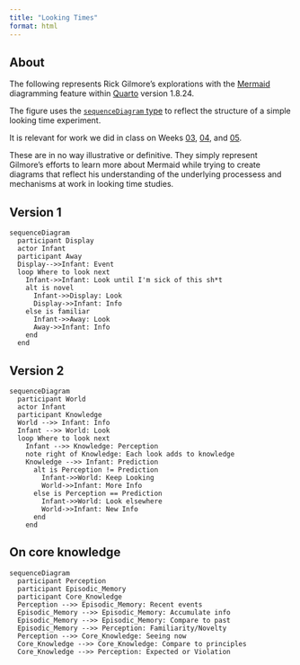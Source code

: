 ```yaml
---
title: "Looking Times"
format: html
---
```


## About

The following represents Rick Gilmore's explorations with the [Mermaid](https://www.mermaidchart.com) diagramming feature within [Quarto](https://quarto.org) version 1.8.24.

The figure uses the [`sequenceDiagram` type](https://docs.mermaidchart.com/mermaid-oss/syntax/sequenceDiagram.html) to reflect the structure of a simple looking time experiment.

It is relevant for work we did in class on Weeks [03](schedule.qmd#week-03), [04](schedule.qmd#week-04), and [05](schedule.qmd#week-05).

::: {.callout-note}

These are in no way illustrative or definitive. They simply represent Gilmore's efforts to learn more about Mermaid while trying to create diagrams that reflect his understanding of the underlying processess and mechanisms at work in looking time studies.

:::

## Version 1

```mermaid
sequenceDiagram
  participant Display
  actor Infant
  participant Away
  Display-->>Infant: Event
  loop Where to look next
    Infant->>Infant: Look until I'm sick of this sh*t
    alt is novel
      Infant->>Display: Look
      Display->>Infant: Info
    else is familiar
      Infant->>Away: Look
      Away->>Infant: Info
    end
  end
```

## Version 2

```mermaid
sequenceDiagram
  participant World
  actor Infant
  participant Knowledge
  World -->> Infant: Info
  Infant -->> World: Look
  loop Where to look next
    Infant -->> Knowledge: Perception
    note right of Knowledge: Each look adds to knowledge
    Knowledge -->> Infant: Prediction
      alt is Perception != Prediction
        Infant->>World: Keep Looking
        World->>Infant: More Info
      else is Perception == Prediction
        Infant->>World: Look elsewhere
        World->>Infant: New Info
      end
    end
```

## On core knowledge

```mermaid
sequenceDiagram
  participant Perception
  participant Episodic_Memory
  participant Core_Knowledge
  Perception -->> Episodic_Memory: Recent events
  Episodic_Memory -->> Episodic_Memory: Accumulate info
  Episodic_Memory -->> Episodic_Memory: Compare to past
  Episodic_Memory -->> Perception: Familiarity/Novelty
  Perception -->> Core_Knowledge: Seeing now
  Core_Knowledge -->> Core_Knowledge: Compare to principles
  Core_Knowledge -->> Perception: Expected or Violation
```

